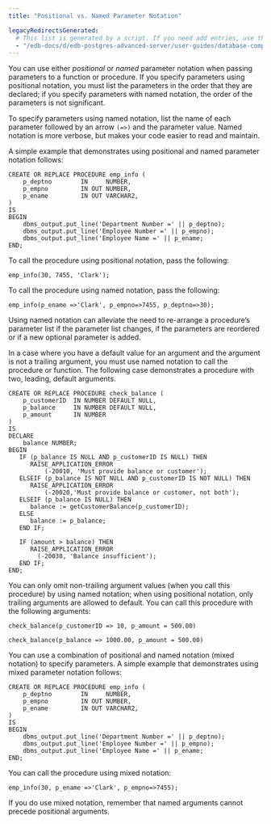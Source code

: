 ```yaml
---
title: "Positional vs. Named Parameter Notation"

legacyRedirectsGenerated:
  # This list is generated by a script. If you need add entries, use the `legacyRedirects` key.
  - "/edb-docs/d/edb-postgres-advanced-server/user-guides/database-compatibility-stored-procedural-language-guide/13/positional_vs_named_parameter_notation.html"
---
```


<div id="positional_vs_named_parameter_notation" class="registered_link"></div>

You can use either *positional* or *named* parameter notation when passing parameters to a function or procedure. If you specify parameters using positional notation, you must list the parameters in the order that they are declared; if you specify parameters with named notation, the order of the parameters is not significant.

To specify parameters using named notation, list the name of each parameter followed by an arrow `(=>)` and the parameter value. Named notation is more verbose, but makes your code easier to read and maintain.

A simple example that demonstrates using positional and named parameter notation follows:

```text
CREATE OR REPLACE PROCEDURE emp_info (
    p_deptno        IN     NUMBER,
    p_empno         IN OUT NUMBER,
    p_ename         IN OUT VARCHAR2,
)
IS
BEGIN
    dbms_output.put_line('Department Number =' || p_deptno);
    dbms_output.put_line('Employee Number =' || p_empno);
    dbms_output.put_line('Employee Name =' || p_ename;
END;
```

To call the procedure using positional notation, pass the following:

```
emp_info(30, 7455, 'Clark');
```

To call the procedure using named notation, pass the following:

```
emp_info(p_ename =>'Clark', p_empno=>7455, p_deptno=>30);
```

Using named notation can alleviate the need to re-arrange a procedure’s parameter list if the parameter list changes, if the parameters are reordered or if a new optional parameter is added.

In a case where you have a default value for an argument and the argument is not a trailing argument, you must use named notation to call the procedure or function. The following case demonstrates a procedure with two, leading, default arguments.

```text
CREATE OR REPLACE PROCEDURE check_balance (
    p_customerID  IN NUMBER DEFAULT NULL,
    p_balance     IN NUMBER DEFAULT NULL,
    p_amount      IN NUMBER
)
IS
DECLARE
    balance NUMBER;
BEGIN
   IF (p_balance IS NULL AND p_customerID IS NULL) THEN
      RAISE_APPLICATION_ERROR
          (-20010, 'Must provide balance or customer');
   ELSEIF (p_balance IS NOT NULL AND p_customerID IS NOT NULL) THEN
      RAISE_APPLICATION_ERROR
          (-20020,'Must provide balance or customer, not both');
   ELSEIF (p_balance IS NULL) THEN
      balance := getCustomerBalance(p_customerID);
   ELSE
      balance := p_balance;
   END IF;

   IF (amount > balance) THEN
      RAISE_APPLICATION_ERROR
        (-20030, 'Balance insufficient');
   END IF;
END;
```

You can only omit non-trailing argument values (when you call this procedure) by using named notation; when using positional notation, only trailing arguments are allowed to default. You can call this procedure with the following arguments:

```
check_balance(p_customerID => 10, p_amount = 500.00)

check_balance(p_balance => 1000.00, p_amount = 500.00)
```

You can use a combination of positional and named notation (mixed notation) to specify parameters. A simple example that demonstrates using mixed parameter notation follows:

```text
CREATE OR REPLACE PROCEDURE emp_info (
    p_deptno        IN     NUMBER,
    p_empno         IN OUT NUMBER,
    p_ename         IN OUT VARCHAR2,
)
IS
BEGIN
    dbms_output.put_line('Department Number =' || p_deptno);
    dbms_output.put_line('Employee Number =' || p_empno);
    dbms_output.put_line('Employee Name =' || p_ename;
END;
```

You can call the procedure using mixed notation:

```
emp_info(30, p_ename =>'Clark', p_empno=>7455);
```

If you do use mixed notation, remember that named arguments cannot precede positional arguments.
